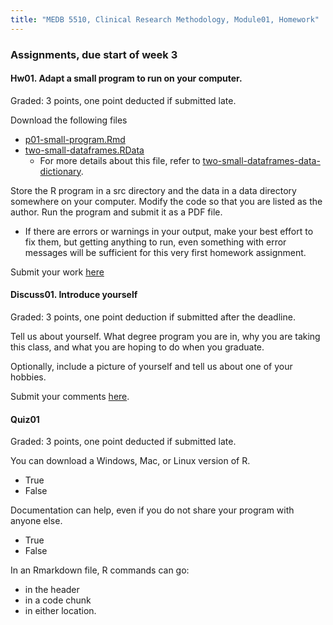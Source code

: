 ```yaml
---
title: "MEDB 5510, Clinical Research Methodology, Module01, Homework"
---
```


### Assignments, due start of week 3

#### Hw01. Adapt a small program to run on your computer.

Graded: 3 points, one point deducted if submitted late.

Download the following files

+ [p01-small-program.Rmd](https://github.com/pmean/classes/blob/master/introduction-to-r/src/p01-small-program.Rmd) 
+ [two-small-dataframes.RData](https://github.com/pmean/classes/blob/master/introduction-to-r/data/two-small-dataframes.RData)
  + For more details about this file, refer to [two-small-dataframes-data-dictionary](https://github.com/pmean/classes/blob/master/introduction-to-r/data/two-small-dataframes-data-dictionary.yaml).

Store the R program in a src directory and the data in a data directory somewhere on your computer. Modify the code so that you are listed as the author. Run the program and submit it as a PDF file.
 
+ If there are errors or warnings in your output, make your best effort to fix them, but getting anything to run, even something with error messages will be sufficient for this very first homework assignment.

Submit your work [here]()

#### Discuss01. Introduce yourself

Graded: 3 points, one point deduction if submitted after the deadline.

Tell us about yourself. What degree program you are in, why you are taking this class, and what you are hoping to do when you graduate.

Optionally, include a picture of yourself and tell us about one of your hobbies.

Submit your comments [here](https://umkc.instructure.com/courses/65169/assignments/279189).

#### Quiz01

Graded: 3 points, one point deducted if submitted late.

You can download a Windows, Mac, or Linux version of R.

+ True
+ False

Documentation can help, even if you do not share your program with anyone else.

+ True
+ False

In an Rmarkdown file, R commands can go:

+ in the header
+ in a code chunk
+ in either location.
